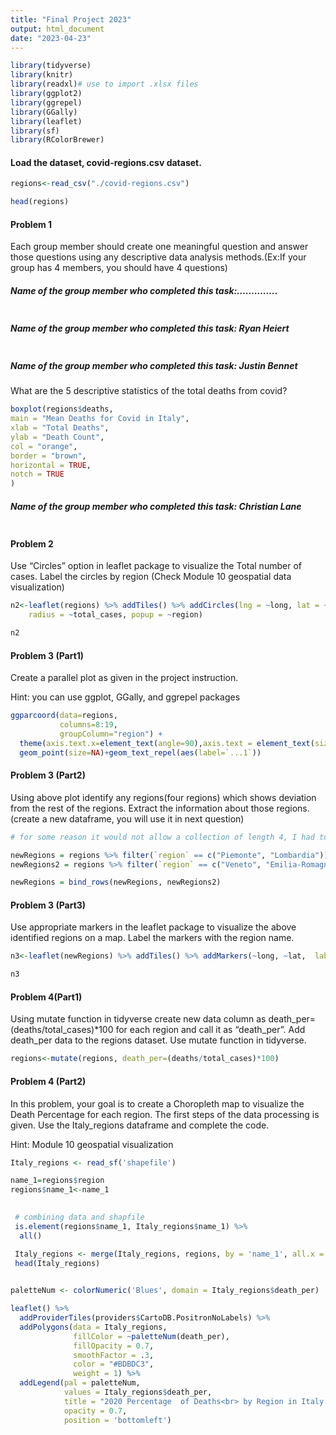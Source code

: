 ```yaml
---
title: "Final Project 2023"
output: html_document
date: "2023-04-23"
---
```


```r
library(tidyverse)
library(knitr)
library(readxl)# use to import .xlsx files
library(ggplot2)
library(ggrepel)
library(GGally)
library(leaflet)
library(sf)
library(RColorBrewer)
```


#### Load the dataset, covid-regions.csv dataset.

```r

regions<-read_csv("./covid-regions.csv") 

head(regions)

```


#### Problem 1

Each group member should create one meaningful question and answer those questions using any descriptive data analysis methods.(Ex:If your group has 4 members, you should have 4 questions)

##### Name of the group member who completed this task:..............

```r

```


##### Name of the group member who completed this task: Ryan Heiert

```r

```


##### Name of the group member who completed this task: Justin Bennet

What are the 5 descriptive statistics of the total deaths from covid?
```r

boxplot(regions$deaths,
main = "Mean Deaths for Covid in Italy",
xlab = "Total Deaths",
ylab = "Death Count",
col = "orange",
border = "brown",
horizontal = TRUE,
notch = TRUE
)

```


##### Name of the group member who completed this task: Christian Lane


```r

```

#### Problem 2

Use "Circles" option in leaflet package to visualize the Total number of cases. Label the circles by region (Check Module 10 geospatial data visualization)

```r

n2<-leaflet(regions) %>% addTiles() %>% addCircles(lng = ~long, lat = ~lat, weight = 1,
    radius = ~total_cases, popup = ~region)

n2

```



#### Problem 3 (Part1) 

Create a parallel plot as given in the project instruction.

Hint: you can use ggplot, GGally, and ggrepel packages 

```r
ggparcoord(data=regions,
           columns=8:19,
           groupColumn="region") +
  theme(axis.text.x=element_text(angle=90),axis.text = element_text(size = 8)) +
  geom_point(size=NA)+geom_text_repel(aes(label=`...1`))
```

#### Problem 3 (Part2)

Using above plot identify any regions(four regions) which shows deviation from the rest of the regions. Extract the information about those regions. (create a new dataframe, you will use it in next question)


```r

# for some reason it would not allow a collection of length 4, I had to separate like this

newRegions = regions %>% filter(`region` == c("Piemonte", "Lombardia"))
newRegions2 = regions %>% filter(`region` == c("Veneto", "Emilia-Romagna"))

newRegions = bind_rows(newRegions, newRegions2)

```


#### Problem 3 (Part3)

Use appropriate markers in the leaflet package to visualize the above identified regions on a map. Label the markers with the region name.


```r

n3<-leaflet(newRegions) %>% addTiles() %>% addMarkers(~long, ~lat,  label = ~region)

n3

```


#### Problem 4(Part1)

Using mutate function in tidyverse create new data column as  $\mbox{death_per=(deaths/total_cases)*100}$ for each region and call it as "death_per". Add death_per data to the regions dataset. Use mutate function in tidyverse.

```r

regions<-mutate(regions, death_per=(deaths/total_cases)*100)

```


#### Problem 4 (Part2)

In this problem, your goal is to create a Choropleth map to visualize the Death Percentage for each region. The first steps of the data processing is given. Use the Italy_regions dataframe and complete the code. 

Hint: Module 10 geospatial visualization

```r

Italy_regions <- read_sf('shapefile')

name_1=regions$region
regions$name_1<-name_1

 
 # combining data and shapfile 
 is.element(regions$name_1, Italy_regions$name_1) %>%
  all()

 Italy_regions <- merge(Italy_regions, regions, by = 'name_1', all.x = F)
 head(Italy_regions)
 
```


```r

paletteNum <- colorNumeric('Blues', domain = Italy_regions$death_per)

leaflet() %>%
  addProviderTiles(providers$CartoDB.PositronNoLabels) %>%
  addPolygons(data = Italy_regions,
              fillColor = ~paletteNum(death_per),
              fillOpacity = 0.7,
              smoothFactor = .3,
              color = "#BDBDC3",
              weight = 1) %>%
  addLegend(pal = paletteNum,
            values = Italy_regions$death_per,
            title = "2020 Percentage  of Deaths<br> by Region in Italy (Covid-19)",
            opacity = 0.7,
            position = 'bottomleft')

```










